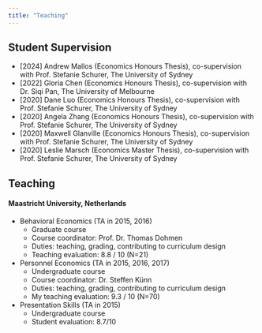```yaml
---
title: "Teaching"
---
```


## Student Supervision

- [2024] Andrew Mallos (Economics Honours Thesis), co-supervision with Prof. Stefanie Schurer, The University of Sydney
- [2022] Gloria Chen (Economics Honours Thesis), co-supervision with Dr. Siqi Pan, The University of Melbourne
- [2020] Dane Luo (Economics Honours Thesis), co-supervision with Prof. Stefanie Schurer, The University of Sydney
- [2020] Angela Zhang (Economics Honours Thesis), co-supervision with Prof. Stefanie Schurer, The University of Sydney
- [2020] Maxwell Glanville (Economics Honours Thesis), co-supervision with Prof. Stefanie Schurer, The University of Sydney
- [2020] Leslie Marsch (Economics Master Thesis), co-supervision with Prof. Stefanie Schurer, The University of Sydney

## Teaching

#### Maastricht University, Netherlands

- Behavioral Economics (TA in 2015, 2016)
    - Graduate course
    - Course coordinator: Prof. Dr. Thomas Dohmen
    - Duties: teaching, grading, contributing to curriculum design
    - Teaching evaluation: 8.8 / 10  (N=21)
	
- Personnel Economics (TA in 2015, 2016, 2017)
    - Undergraduate course
    - Course coordinator: Dr. Steffen Künn
    - Duties: teaching, grading, contributing to curriculum design
    - My teaching evaluation: 9.3 / 10 (N=70)

- Presentation Skills (TA in 2015)
    - Undergraduate course
    - Student evaluation: 8.7/10 
    

<!--
Add separation here between body and footer
-->